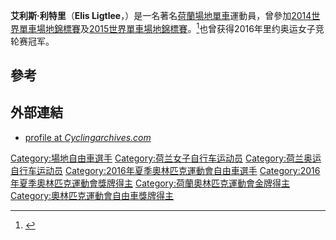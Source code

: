 {{Infobox cyclist
| name           = 艾利斯·利特里
| image          = 2015 UEC Track Elite European Championships 237 cropp.jpg
| caption        = 利特里在[[2015年歐洲場地單車錦標賽|2015年歐洲場地單車錦標賽]]
| birth_date     = {{birth date and age|1994|6|28|df=yes}}
| birth_place    = [[荷蘭|荷蘭]][[代芬特爾|代芬特爾]]
| height         = {{height|m=1.85}}<ref>{{cite web|title=About me|url=http://www.elisligtlee.com/Over-mij/|website=elisligtlee.com|accessdate=4 March 2016|deadurl=yes|archiveurl=https://web.archive.org/web/20160313095656/http://www.elisligtlee.com/Over-mij/|archivedate=2016年3月13日}}</ref>
| weight         = 
| currentteam    = 
| discipline     = [[場地單車|場地單車]]
| role           = 
| ridertype      = 短途
| amateuryears1  = 
| amateurteam1   = 
| proyears1      = 
| proteam1       = 
| majorwins      = 
}}
'''艾利斯·利特里'''（'''Elis Ligtlee'''，{{bd|1994年|6月28日||}}）是一名著名[[荷蘭|荷蘭]][[場地單車|場地單車]]運動員，曾參加[[2014世界單車場地錦標賽|2014世界單車場地錦標賽]]及[[2015世界單車場地錦標賽|2015世界單車場地錦標賽]]。<ref>{{cite web|url=http://www.cyclingarchives.com/coureurfiche.php?coureurid=73239|title=Elis Ligtlee|accessdate=7 February 2015|work=procyclingstats.com|archive-date=2018-10-06|archive-url=https://web.archive.org/web/20181006210055/http://www.cyclingarchives.com/coureurfiche.php?coureurid=73239|dead-url=no}}</ref>也曾获得2016年里约奥运女子竞轮赛冠军。

==參考==
{{Reflist}}

==外部連結==
*[http://www.cyclingarchives.com/coureurfiche.php?coureurid=73239 profile at ''Cyclingarchives.com''] {{Wayback|url=http://www.cyclingarchives.com/coureurfiche.php?coureurid=73239 |date=20181006210055 }}
{{DEFAULTSORT:Ligtlee, Elis}}
[[Category:場地自由車選手|Category:場地自由車選手]]
[[Category:荷兰女子自行车运动员|Category:荷兰女子自行车运动员]]
[[Category:荷兰奥运自行车运动员|Category:荷兰奥运自行车运动员]]
[[Category:2016年夏季奧林匹克運動會自由車選手|Category:2016年夏季奧林匹克運動會自由車選手]]
[[Category:2016年夏季奧林匹克運動會獎牌得主|Category:2016年夏季奧林匹克運動會獎牌得主]]
[[Category:荷蘭奧林匹克運動會金牌得主|Category:荷蘭奧林匹克運動會金牌得主]]
[[Category:奧林匹克運動會自由車獎牌得主|Category:奧林匹克運動會自由車獎牌得主]]
